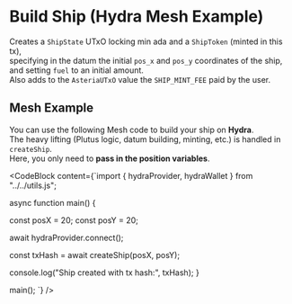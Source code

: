 

# Build Ship (Hydra Mesh Example)

Creates a `ShipState` UTxO locking min ada and a `ShipToken` (minted in this tx),  
specifying in the datum the initial `pos_x` and `pos_y` coordinates of the ship,  
and setting `fuel` to an initial amount.  
Also adds to the `AsteriaUTxO` value the `SHIP_MINT_FEE` paid by the user.

## Mesh Example

You can use the following Mesh code to build your ship on **Hydra**.  
The heavy lifting (Plutus logic, datum building, minting, etc.) is handled in `createShip`.  
Here, you only need to **pass in the position variables**.

<CodeBlock content={`import { hydraProvider, hydraWallet } from "../../utils.js";

async function main() {

  const posX = 20;
  const posY = 20;

  await hydraProvider.connect();

  const txHash = await createShip(posX, posY);

  console.log("Ship created with tx hash:", txHash);
}

main();
`} />
